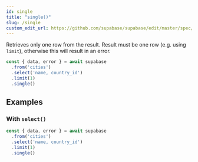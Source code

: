 ```yaml
---
id: single
title: "single()"
slug: /single
custom_edit_url: https://github.com/supabase/supabase/edit/master/spec/supabase_js_v1.yml
---
```


Retrieves only one row from the result. Result must be one row (e.g. using
`limit`), otherwise this will result in an error.

```js
const { data, error } = await supabase
  .from('cities')
  .select('name, country_id')
  .limit(1)
  .single()
```


















## Examples

### With `select()`



```js
const { data, error } = await supabase
  .from('cities')
  .select('name, country_id')
  .limit(1)
  .single()
```